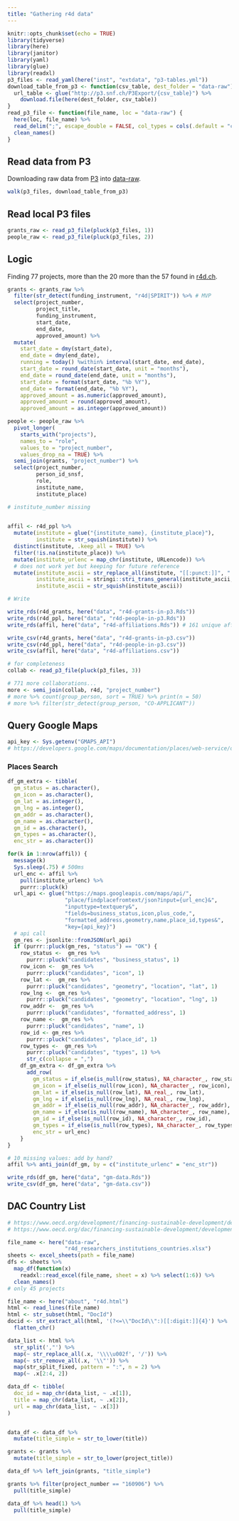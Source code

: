 ```yaml
---
title: "Gathering r4d data"
---
```


```r
knitr::opts_chunk$set(echo = TRUE)
library(tidyverse)
library(here)
library(janitor)
library(yaml)
library(glue)
library(readxl)
p3_files <- read_yaml(here("inst", "extdata", "p3-tables.yml"))
download_table_from_p3 <- function(csv_table, dest_folder = "data-raw") {
  url_table <- glue("http://p3.snf.ch/P3Export/{csv_table}") %>%
    download.file(here(dest_folder, csv_table))
}
read_p3_file <- function(file_name, loc = "data-raw") {
  here(loc, file_name) %>% 
  read_delim(";", escape_double = FALSE, col_types = cols(.default = "c")) %>%
  clean_names()
}
```


## Read data from P3

Downloading raw data from [P3](http://p3.snf.ch/Pages/DataAndDocumentation.aspx) into [data-raw](./data-raw/).

```r
walk(p3_files, download_table_from_p3)
```

## Read local P3 files

```r
grants_raw <- read_p3_file(pluck(p3_files, 1))
people_raw <- read_p3_file(pluck(p3_files, 2))
```

## Logic

Finding 77 projects, more than the 20 more than the 57 found in [r4d.ch](http://www.r4d.ch/r4d-programme/all-projects).

```r
grants <- grants_raw %>% 
  filter(str_detect(funding_instrument, "r4d|SPIRIT")) %>% # MVP
  select(project_number, 
         project_title,
         funding_instrument,
         start_date,
         end_date,
         approved_amount) %>%
  mutate(
    start_date = dmy(start_date),
    end_date = dmy(end_date),
    running = today() %within% interval(start_date, end_date),
    start_date = round_date(start_date, unit = "months"),
    end_date = round_date(end_date, unit = "months"),
    start_date = format(start_date, "%b %Y"),
    end_date = format(end_date, "%b %Y"),
    approved_amount = as.numeric(approved_amount),
    approved_amount = round(approved_amount),
    approved_amount = as.integer(approved_amount))
```


```r
people <- people_raw %>%
  pivot_longer(
    starts_with("projects"), 
    names_to = "role", 
    values_to = "project_number",
    values_drop_na = TRUE) %>%
  semi_join(grants, "project_number") %>%
  select(project_number,
         person_id_snsf,
         role,
         institute_name,
         institute_place)

# institute_number missing
  

affil <- r4d_ppl %>%
  mutate(institute = glue("{institute_name}, {institute_place}"),
         institute = str_squish(institute)) %>%
  distinct(institute, .keep_all = TRUE) %>%
  filter(!is.na(institute_place)) %>%
  mutate(institute_urlenc = map_chr(institute, URLencode)) %>%
  # does not work yet but keeping for future reference
  mutate(institute_ascii = str_replace_all(institute, "[[:punct:]]", " "),
         institute_ascii = stringi::stri_trans_general(institute_ascii, "Latin-ASCII"),
         institute_ascii = str_squish(institute_ascii))

# Write 

write_rds(r4d_grants, here("data", "r4d-grants-in-p3.Rds"))
write_rds(r4d_ppl, here("data", "r4d-people-in-p3.Rds"))
write_rds(affil, here("data", "r4d-affiliations.Rds")) # 161 unique affiliations

write_csv(r4d_grants, here("data", "r4d-grants-in-p3.csv"))
write_csv(r4d_ppl, here("data", "r4d-people-in-p3.csv"))
write_csv(affil, here("data", "r4d-affiliations.csv"))
```

```r
# for completeness
collab <- read_p3_file(pluck(p3_files, 3))

# 771 more collaborations...
more <- semi_join(collab, r4d, "project_number")
# more %>% count(group_person, sort = TRUE) %>% print(n = 50)
# more %>% filter(str_detect(group_person, "CO-APPLICANT"))
```

## Query Google Maps 

```r
api_key <- Sys.getenv("GMAPS_API")
# https://developers.google.com/maps/documentation/places/web-service/overview
```

### Places Search

```r
df_gm_extra <- tibble(
  gm_status = as.character(),
  gm_icon = as.character(),
  gm_lat = as.integer(),
  gm_lng = as.integer(),
  gm_addr = as.character(),
  gm_name = as.character(),
  gm_id = as.character(),
  gm_types = as.character(),
  enc_str = as.character())

for(k in 1:nrow(affil)) {
  message(k)
  Sys.sleep(.75) # 500ms
  url_enc <- affil %>%
    pull(institute_urlenc) %>% 
    purrr::pluck(k)
  url_api <- glue("https://maps.googleapis.com/maps/api/",
                  "place/findplacefromtext/json?input={url_enc}&",
                  "inputtype=textquery&",
                  "fields=business_status,icon,plus_code,",
                  "formatted_address,geometry,name,place_id,types&",
                  "key={api_key}")
  # api call
  gm_res <- jsonlite::fromJSON(url_api)
  if (purrr::pluck(gm_res, "status") == "OK") {
    row_status <-  gm_res %>%
      purrr::pluck("candidates", "business_status", 1)
    row_icon <-  gm_res %>%
      purrr::pluck("candidates", "icon", 1)
    row_lat <-  gm_res %>%
      purrr::pluck("candidates", "geometry", "location", "lat", 1)
    row_lng <-  gm_res %>%
      purrr::pluck("candidates", "geometry", "location", "lng", 1)
    row_addr <-  gm_res %>%
      purrr::pluck("candidates", "formatted_address", 1)
    row_name <-  gm_res %>%
      purrr::pluck("candidates", "name", 1)
    row_id <- gm_res %>%
      purrr::pluck("candidates", "place_id", 1)
    row_types <-  gm_res %>%
      purrr::pluck("candidates", "types", 1) %>% 
      str_c(collapse = ",")
    df_gm_extra <- df_gm_extra %>%
      add_row(
        gm_status = if_else(is_null(row_status), NA_character_, row_status),
        gm_icon = if_else(is_null(row_icon), NA_character_, row_icon),
        gm_lat = if_else(is_null(row_lat), NA_real_, row_lat),
        gm_lng = if_else(is_null(row_lng), NA_real_, row_lng),
        gm_addr = if_else(is_null(row_addr), NA_character_, row_addr),
        gm_name = if_else(is_null(row_name), NA_character_, row_name),
        gm_id = if_else(is_null(row_id), NA_character_, row_id),
        gm_types = if_else(is_null(row_types), NA_character_, row_types),
        enc_str = url_enc)
    }
}

# 10 missing values: add by hand?
affil %>% anti_join(df_gm, by = c("institute_urlenc" = "enc_str"))

write_rds(df_gm, here("data", "gm-data.Rds"))
write_csv(df_gm, here("data", "gm-data.csv"))
```


## DAC Country List

```r
# https://www.oecd.org/development/financing-sustainable-development/development-finance-standards/dacandcrscodelists.htm
# https://www.oecd.org/dac/financing-sustainable-development/development-finance-standards/DAC-CRS-CODES.xls

```



```r
file_name <- here("data-raw", 
                  "r4d_researchers_institutions_countries.xlsx")
sheets <- excel_sheets(path = file_name)
dfs <- sheets %>%
  map_df(function(x)
    readxl::read_excel(file_name, sheet = x) %>% select(1:6)) %>%
  clean_names()
# only 45 projects
```


```r
file_name <- here("about", "r4d.html")
html <- read_lines(file_name)
html <- str_subset(html, "DocId")
docid <- str_extract_all(html, '(?<=\\"DocId\\":)[[:digit:]]{4}') %>%
  flatten_chr()

data_list <- html %>% 
  str_split(',"') %>%
  map(~ str_replace_all(.x, '\\\\u002f', '/')) %>%
  map(~ str_remove_all(.x, '\\"')) %>%
  map(str_split_fixed, pattern = ":", n = 2) %>%
  map(~ .x[2:4, 2])

data_df <- tibble(
  doc_id = map_chr(data_list, ~ .x[1]),
  title = map_chr(data_list, ~ .x[2]),
  url = map_chr(data_list, ~ .x[3])
)


data_df <- data_df %>% 
  mutate(title_simple = str_to_lower(title))

grants <- grants %>% 
  mutate(title_simple = str_to_lower(project_title))

data_df %>% left_join(grants, "title_simple")

grants %>% filter(project_number == "160906") %>%
  pull(title_simple)

data_df %>% head(1) %>%
  pull(title_simple)

```

